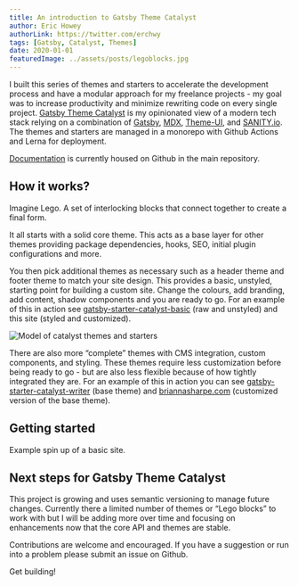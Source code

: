 ```yaml
---
title: An introduction to Gatsby Theme Catalyst
author: Eric Howey
authorLink: https://twitter.com/erchwy
tags: [Gatsby, Catalyst, Themes]
date: 2020-01-01
featuredImage: ../assets/posts/legoblocks.jpg
---
```


I built this series of themes and starters to accelerate the development process and have a modular approach for my freelance projects - my goal was to increase productivity and minimize rewriting code on every single project. [Gatsby Theme Catalyst](https://github.com/ehowey/gatsby-theme-catalyst) is my opinionated view of a modern tech stack relying on a combination of [Gatsby](https://www.gatsbyjs.org/), [MDX](https://mdxjs.com/), [Theme-UI](https://theme-ui.com/), and [SANITY.io](https://theme-ui.com/). The themes and starters are managed in a monorepo with Github Actions and Lerna for deployment.

[Documentation](https://github.com/ehowey/gatsby-theme-catalyst) is currently housed on Github in the main repository.

## How it works?

Imagine Lego. A set of interlocking blocks that connect together to create a final form.

It all starts with a solid core theme. This acts as a base layer for other themes providing package dependencies, hooks, SEO, initial plugin configurations and more.

You then pick additional themes as necessary such as a header theme and footer theme to match your site design. This provides a basic, unstyled, starting point for building a custom site. Change the colours, add branding, add content, shadow components and you are ready to go. For an example of this in action see [gatsby-starter-catalyst-basic](https://gatsby-starter-catalyst-basic.netlify.com/) (raw and unstyled) and this site (styled and customized).

![Model of catalyst themes and starters](../assets/posts/catalyst-model.jpg "Model of catalyst themes and starters")

There are also more “complete” themes with CMS integration, custom components, and styling. These themes require less customization before being ready to go - but are also less flexible because of how tightly integrated they are. For an example of this in action you can see [gatsby-starter-catalyst-writer](https://gatsby-starter-catalyst-writer.netlify.com/) (base theme) and [briannasharpe.com](https://www.briannasharpe.com/) (customized version of the base theme).

## Getting started

Example spin up of a basic site.

## Next steps for Gatsby Theme Catalyst

This project is growing and uses semantic versioning to manage future changes. Currently there a limited number of themes or “Lego blocks” to work with but I will be adding more over time and focusing on enhancements now that the core API and themes are stable.

Contributions are welcome and encouraged. If you have a suggestion or run into a problem please submit an issue on Github.

Get building!
